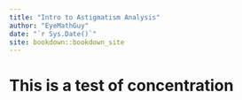 ```yaml
---
title: "Intro to Astigmatism Analysis"
author: "EyeMathGuy"
date: "`r Sys.Date()`"
site: bookdown::bookdown_site
---
```


# This is a test of concentration
